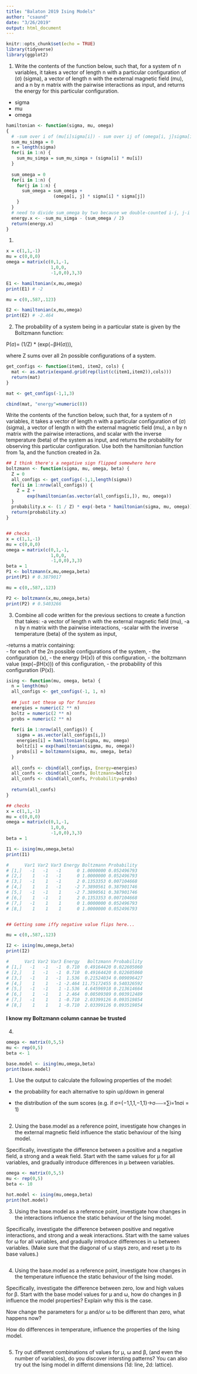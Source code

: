 ```yaml
---
title: "Balaton 2019 Ising Models"
author: "csaund"
date: "3/26/2019"
output: html_document
---
```

```r
knitr::opts_chunk$set(echo = TRUE)
library(tidyverse)
library(ggplot2)
```

1. Write the contents of the function below, such that, for a system of n variables, it takes a vector of length n with a particular configuration of (σ) (sigma), a vector of length n with the external magnetic field (mu), and a n by n matrix with the pairwise interactions as input, and returns the energy for this particular configuration.

- sigma
- mu
- omega
```r
hamiltonian <- function(sigma, mu, omega)
{
  # -sum over i of (mu[i]sigma[i]) - sum over ij of (omega[i, j]sigma[i]sigma[j])
  sum_mu_simga = 0
  n = length(sigma)
  for(i in 1:n) {
    sum_mu_simga = sum_mu_simga + (sigma[i] * mu[i])
  }
  
  sum_omega = 0
  for(i in 1:n) {
    for(j in 1:n) {
      sum_omega = sum_omega + 
                  (omega[i, j] * sigma[i] * sigma[j])
    }
  }
  # need to divide sum_omega by two because we double-counted i-j, j-i
  energy.x <- -sum_mu_simga - (sum_omega / 2)
  return(energy.x)
}
```

1. 
```r
x = c(1,1,-1)
mu = c(0,0,0)
omega = matrix(c(0,1,-1,
                 1,0,0,
                 -1,0,0),3,3)

E1 <- hamiltonian(x,mu,omega) 
print(E1) # -2

mu = c(0,.587,.123)

E2 <- hamiltonian(x,mu,omega) 
print(E2) # -2.464
```



2. The probability of a system being in a particular state is given by the Boltzmann function:

P(σ)= (1/Z) * (exp(−βH(σ))),

where Z sums over all 2n possible configurations of a system.

```r
get_configs <- function(item1, item2, cols) {
  mat <- as.matrix(expand.grid(rep(list(c(item1,item2)),cols)))
  return(mat)
}

mat <- get_configs(-1,1,3)

cbind(mat, "energy"=numeric(8))

```
Write the contents of the function below, such that, for a system of n variables, it takes a vector of length n with a particular configuration of (σ) (sigma), a vector of length n with the external magnetic field (mu), a n by n matrix with the pairwise interactions, and scalar with the inverse temperature (beta) of the system as input, and returns the probability for observing this particular configuration. Use both the hamiltonian function from 1a, and the function created in 2a.

```r
## I think there's a negative sign flipped somewhere here
boltzmann <- function(sigma, mu, omega, beta) {
  Z = 0
  all_configs <- get_configs(-1,1,length(sigma))
  for(i in 1:nrow(all_configs)) {
    Z = Z + 
        exp(hamiltonian(as.vector(all_configs[i,]), mu, omega))
  }
  probability.x <- (1 / Z) * exp(-beta * hamiltonian(sigma, mu, omega))
  return(probability.x)
}


## checks
x = c(1,1,-1)
mu = c(0,0,0)
omega = matrix(c(0,1,-1,
                 1,0,0,
                 -1,0,0),3,3)
beta = 1
P1 <- boltzmann(x,mu,omega,beta) 
print(P1) # 0.3879017

mu = c(0,.587,.123)

P2 <- boltzmann(x,mu,omega,beta) 
print(P2) # 0.5403266
```


3. Combine all code written for the previous sections to create a function that takes:
-a vector of length n with the external magnetic field (mu), 
-a n by n matrix with the pairwise interactions, 
-scalar with the inverse temperature (beta) of the system as input, 

-returns a matrix containing:  
  - for each of the 2n possible configurations of the system, 
      - the configuration (x), 
      - the energy (H(x)) of this configuration, 
      - the boltzmann value (exp(−βH(x))) of this configuration, 
      - the probability of this configuration (P(x)).
```r
ising <- function(mu, omega, beta) {
  n = length(mu)
  all_configs <- get_configs(-1, 1, n)
  
  ## just set these up for funsies
  energies = numeric(2 ** n)
  boltz = numeric(2 ** n)
  probs = numeric(2 ** n)
  
  for(i in 1:nrow(all_configs)) {
    sigma = as.vector(all_configs[i,])
    energies[i] = hamiltonian(sigma, mu, omega)
    boltz[i] = exp(hamiltonian(sigma, mu, omega))
    probs[i] = boltzmann(sigma, mu, omega, beta)
  }
  
  all_confs <- cbind(all_configs, Energy=energies)
  all_confs <- cbind(all_confs, Boltzmann=boltz)
  all_confs <- cbind(all_confs, Probability=probs)
  
  return(all_confs)
}

```

```r
## checks
x = c(1,1,-1)
mu = c(0,0,0)
omega = matrix(c(0,1,-1,
                 1,0,0,
                 -1,0,0),3,3)
beta = 1

I1 <- ising(mu,omega,beta) 
print(I1) 

#      Var1 Var2 Var3 Energy Boltzmann Probability
# [1,]   -1   -1   -1      0 1.0000000 0.052496793
# [2,]    1   -1   -1      0 1.0000000 0.052496793
# [3,]   -1    1   -1      2 0.1353353 0.007104668
# [4,]    1    1   -1     -2 7.3890561 0.387901746
# [5,]   -1   -1    1     -2 7.3890561 0.387901746
# [6,]    1   -1    1      2 0.1353353 0.007104668
# [7,]   -1    1    1      0 1.0000000 0.052496793
# [8,]    1    1    1      0 1.0000000 0.052496793


## Getting some iffy negative value flips here... 

mu = c(0,.587,.123)

I2 <- ising(mu,omega,beta)  
print(I2) 

#      Var1 Var2 Var3 Energy   Boltzmann Probability
# [1,]   -1   -1   -1  0.710  0.49164420 0.022605060
# [2,]    1   -1   -1  0.710  0.49164420 0.022605060
# [3,]   -1    1   -1  1.536  0.21524034 0.009896427
# [4,]    1    1   -1 -2.464 11.75172455 0.540326592
# [5,]   -1   -1    1 -1.536  4.64596918 0.213614664
# [6,]    1   -1    1  2.464  0.08509389 0.003912489
# [7,]   -1    1    1 -0.710  2.03399126 0.093519854
# [8,]    1    1    1 -0.710  2.03399126 0.093519854
```
#### I know my Boltzmann column cannae be trusted


4. 

```r
omega <- matrix(0,5,5)
mu <- rep(0,5)
beta <- 1

base.model <- ising(mu,omega,beta)
print(base.model)
```

1. Use the output to calculate the following properties of the model:

* the probability for each alternative to spin up/down in general

* the distribution of the sum scores (e.g. if σ={−1,1,1,−1,1}→σ⎯⎯⎯=∑i=1nσi = 1)

```r

```


2. Using the base.model as a reference point, investigate how changes in the external magnetic field influence the static behaviour of the Ising model.

Specifically, investigate the difference between a positive and a negative field, a strong and a weak field. Start with the same values for μ for all variables, and gradually introduce differences in μ between variables.

```r
omega <- matrix(0,5,5)
mu <- rep(0,5)
beta <- 10

hot.model <- ising(mu,omega,beta)
print(hot.model)
```


3. Using the base.model as a reference point, investigate how changes in the interactions influence the static behaviour of the Ising model.

Specifically, investigate the difference between positive and negative interactions, and strong and a weak interactions. Start with the same values for ω for all variables, and gradually introduce differences in ω between variables. (Make sure that the diagonal of ω stays zero, and reset μ to its base values.)

```r

```

4. Using the base.model as a reference point, investigate how changes in the temperature influence the static behaviour of the Ising model.

Specifically, investigate the difference between zero, low and high values for β. Start with the base model values for μ and ω, how do changes in β influence the model properties? Explain why this is the case.

Now change the parameters for μ and/or ω to be different than zero, what happens now?

How do differences in temperature, influence the properties of the Ising model.
```r

```


5. Try out different combinations of values for μ, ω and β, (and even the number of variables), do you discover intersting patterns? You can also try out the Ising model in differnt dimensions (1d: line, 2d: lattice).

```r

```
